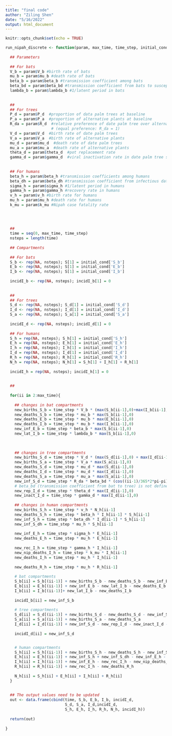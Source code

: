 ```yaml
---
title: "final code"
author: "Ziling Shen"
date: "5/16/2022"
output: html_document
---
```


```r
knitr::opts_chunk$set(echo = TRUE)
```

```r
run_nipah_discrete <- function(param, max_time, time_step, initial_cond){
  
  ## Parameters
  
  ## For bats
  V_b = param$V_b #birth rate of bats
  mu_b = param$mu_b #death rate of bats
  beta_b = param$beta_b #transmission coefficient among bats
  beta_bd = param$beta_bd #transmission coefficient from bats to susceptible date palm trees
  lambda_b = param$lambda_b #1/latent period in bats
  
  
  ##
  ## For trees
  P_d = param$P_d  #proportion of data palm trees at baseline
  P_a = param$P_a  #proportion of alternative plants at baseline
  R_da = param$R_d  #relative preference of date palm tree over alternative plant 
                    # (equal preference: R_da = 1)
  V_d = param$V_d  #birth rate of date palm trees
  V_a = param$V_a  #birth rate of alternative plants
  mu_d = param$mu_d  #death rate of date palm trees
  mu_a = param$mu_a  #death rate of alternative plants
  theta_d = param$theta_d  #pot replacement rate 
  gamma_d = param$gamma_d  #viral inactivation rate in date palm tree sap
  
  
  ## For humans
  beta_h = param$beta_h #transmission coefficients among humans
  beta_dh = param$beta_dh #transmission coefficient from infectious date palm trees to humans
  sigma_h = param$sigma_h #1/latent period in humans
  gamma_h = param$gamma_h #recovery rate in humans
  v_h = param$v_h #birth rate for humans
  mu_h = param$mu_h #death rate for humans
  k_mu = param$k_mu #Nipah case fatality rate
  
  
  
  
  ##
  time = seq(0, max_time, time_step)
  nsteps = length(time)
  
  ## Compartments 
  
  ## For bats
  S_b <- rep(NA, nsteps); S[1] = initial_cond['S_b']
  E_b <- rep(NA, nsteps); S[1] = initial_cond['E_b']
  I_b <- rep(NA, nsteps); S[1] = initial_cond['I_b']
  
  incidI_b <- rep(NA, nsteps); incidI_b[1] = 0
  
  
  ##
  ## For trees
  S_d <- rep(NA, nsteps); S_d[1] = initial_cond['S_d']
  I_d <- rep(NA, nsteps); I_d[1] = initial_cond['I_d']
  S_a <- rep(NA, nsteps); S_a[1] = initial_cond['S_a']
  
  incidI_d <- rep(NA, nsteps); incidI_d[1] = 0
  
  ## For humans 
  S_h = rep(NA, nsteps); S_h[1] = initial_cond['S_h']
  E_h = rep(NA, nsteps); E_h[1] = initial_cond['E_h']
  I_h = rep(NA, nsteps); I_h[1] = initial_cond['I_h']
  I_d = rep(NA, nsteps); I_d[1] = initial_cond['I_d']
  R_h = rep(NA, nsteps); R_h[1] = initial_cond['R_h']
  N_h = rep(NA, nsteps); N_h[1] = S_h[1] + I_h[1] + R_h[1]
  
  incidI_h = rep(NA, nsteps); incidI_h[1] = 0
  
  
  ##
  
  for(ii in 2:max_time){
    
    ## changes in bat compartments
    new_births_S_b = time_step * V_b * (max(S_b[ii-1],0)+max(I_b[ii-1],0))
    new_deaths_S_b = time_step * mu_b * max(S_b[ii-1],0)
    new_deaths_E_b = time_step * mu_b * max(E_b[ii-1],0)
    new_deaths_I_b = time_step * mu_b * max(I_b[ii-1],0)
    new_inf_E_b = time_step * beta_b * max(S_b[ii-1],0)
    new_lat_I_b = time_step * lambda_b * max(S_b[ii-1],0)
    
    
    
    ## changes in tree compartments 
    new_births_S_d = time_step * V_d * (max(S_d[ii-1],0) + max(I_d[ii-1],0)) 
    new_births_S_a = time_step * V_a * max(S_a[ii-1],0)
    new_deaths_S_d = time_step * mu_d * max(S_d[ii-1],0)
    new_deaths_I_d = time_step * mu_d * max(I_d[ii-1],0)
    new_deaths_S_a = time_step * mu_a * max(S_a[ii-1],0)
    new_inf_S_d = time_step * R_da * beta_bd * (cos((ii-1)/365*2*pi-pi)+1)*0.5 * max(I_b[ii-1],0) * max(S_d[ii-1],0)
    # beta_bd (transmission coefficient from bat to tree) is not defined yet 
    new_rep_I_d = time_step * theta_d * max(I_d[ii-1],0)
    new_inact_I_d = time_step * gamma_d * max(I_d[ii-1],0)
    
    ## changes in human compartments 
    new_births_S_h = time_step * v_h * N_h[ii-1]
    new_deaths_S_h = time_step * beta_h * I_h[ii-1] * S_h[ii-1]
    new_inf_S_h = time_step * beta_dh * I_d[ii-1] * S_h[ii-1]
    new_inf_S_dh = time_step * mu_h * S_h[ii-1]
    
    new_inf_E_h = time_step * sigma_h * E_h[ii-1]
    new_deaths_E_h = time_step * mu_h * E_h[ii-1]
    
    new_rec_I_h = time_step * gamma_h * I_h[ii-1]
    new_nip_deaths_I_h = time_step * k_mu * I_h[ii-1]
    new_deaths_I_h = time_step * mu_h * I_h[ii-1]
    
    new_deaths_R_h = time_step * mu_h * R_h[ii-1]
    
    # bat compartments
    S_b[ii] = S_b[(ii-1)] + new_births_S_b - new_deaths_S_b - new_inf_E_b
    E_b[ii] = E_b[(ii-1)] + new_inf_E_b - new_lat_I_b - new_deaths_E_b
    I_b[ii] = I_b[(ii-1)]+ new_lat_I_b - new_deaths_I_b
    
    incidI_b[ii] = new_inf_S_b
    
    # tree compartments 
    S_d[ii] = S_d[(ii-1)] + new_births_S_d - new_deaths_S_d - new_inf_S_d + new_rep_I_d + new_inact_I_d
    S_a[ii] = S_a[(ii-1)] + new_births_S_a - new_deaths_S_a
    I_d[ii] = I_d[(ii-1)] + new_inf_S_d - new_rep_I_d - new_inact_I_d - new_deaths_I_d
    
    incidI_d[ii] = new_inf_S_d


    # human compartments
    S_h[ii] = S_h[(ii-1)] + new_births_S_h - new_deaths_S_h - new_inf_S_h - new_inf_S_dh
    E_h[ii] = E_h[(ii-1)] + new_inf_S_h + new_inf_S_dh - new_inf_E_h - new_deaths_E_h
    I_h[ii] = I_h[(ii-1)] + new_inf_E_h - new_rec_I_h - new_nip_deaths_I_h - new_deaths_I_h
    R_h[ii] = R_h[(ii-1)] + new_rec_I_h - new_deaths_R_h
    
    N_h[ii] = S_h[ii] + E_h[ii] + I_h[ii] + R_h[ii]
  }
  
  
  ## The output values need to be updated 
  out <- data.frame(cbind(time, S_b, E_b, I_b, incidI_d,
                          S_d, S_a, I_d,incidI_d,
                          S_h, E_h, I_h, R_h, N_h, incidI_h)) 
  
  return(out)
  
}
```






















